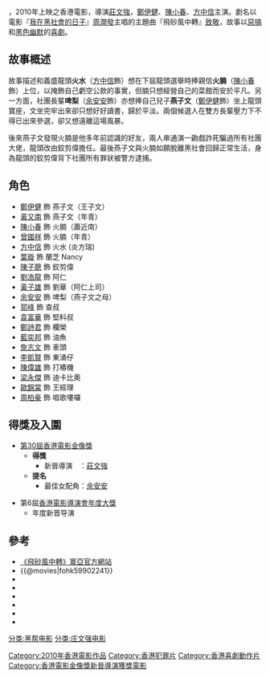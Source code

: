 {{unreferenced|time=2011-03-05T06:33:31+00:00}}
{{Infobox_Film
|  name           = 飛砂風中轉
|  original_name  = ''{{lang|en|Once a Gangster}}''
|  image          = Once a Gangster movie poster 2010.jpg
|  producer       = [[麥兆輝|麥兆輝]]、黃斌
|  producer_2     = 鄧維弼、陳耀華
|  writer         = [[莊文強|莊文強]]、[[劉浩良|劉浩良]]
|  story          = [[杜汶澤|杜汶澤]]、[[莊文強|莊文強]]、劉浩良
|  starring       = [[鄭伊健|鄭伊健]]<br>[[陳小春|陳小春]]<br>[[方中信|方中信]]
|  director       = [[莊文強|莊文強]]
|  studio         = [[寰亞電影有限公司|寰亞電影有限公司]] <small>'''出品'''</small><br/>百姓電影有限公司 <small>'''製作'''</small>
|  distributor    = [[寰亞電影發行有限公司|寰亞電影發行有限公司]]
| endtheme              = 
| rate = II B
| music                 = 陳嘉業
| cinematography        = 鄒連友
| editing               = 陳志偉
|  runtime        = 95 分鐘
|  language       = 粵語
| gross           = $35,000
|  released       = {{flagicon|HK}}{{flagicon|MYS}}{{flagicon|SIN}}　{{film date|2010|5|20}}<br>{{flagicon|Taiwan}}　{{film date|2010|8|6}}<br>{{flagicon|Japan}}　{{start date|2014|1|11}}
|  awards         = 
|  imdb_id        = tt1611840
|  website        = [http://www.mediaasia.com/onceagangster 《飛砂風中轉》寰亞官方網站]
}} 

{{engname|《飛砂風中轉》|''Once A Gangster''}}，2010年上映之香港電影，導演[[莊文強|莊文強]]，[[鄭伊健|鄭伊健]]、[[陳小春|陳小春]]、[[方中信|方中信]]主演。劇名以電影『[[我在黑社會的日子|我在黑社會的日子]]』[[周潤發|周潤發]]主唱的主題曲『飛砂風中轉』[[致敬|致敬]]，故事以[[惡搞|惡搞]]和[[黑色幽默|黑色幽默]]的[[喜劇|喜劇]]。

== 故事概述 ==
故事描述和義盛龍頭'''火水'''（[[方中信|方中信]]飾）想在下屆龍頭選舉時捧親信'''火腩'''（[[陳小春|陳小春]]飾）上位，以掩飾自己虧空公款的事實，但腩只想經營自己的菜館而安於平凡。另一方面，社團長輩'''啤梨'''（[[余安安|余安安]]飾）亦想捧自己兒子'''燕子文'''（[[鄭伊健|鄭伊健]]飾）坐上龍頭寶座，文坐完牢出來卻只想好好讀書，歸於平淡。兩個候選人在雙方長輩壓力下不得已出來參選，卻又想遠離這場風暴。

後來燕子文發現火腩是他多年前認識的好友，兩人串通演一齣戲詐死騙過所有社團大佬，龍頭改由鉸剪偉擔任。最後燕子文與火腩如願脫離黑社會回歸正常生活，身為龍頭的鉸剪偉背下社團所有罪狀被警方逮捕。

== 角色 ==
*[[鄭伊健|鄭伊健]] 飾 燕子文（王子文）
*[[黃又南|黃又南]] 飾 燕子文（年青）
*[[陳小春|陳小春]] 飾 火腩（蕭近南）
*[[曾國祥|曾國祥]] 飾 火腩（年青）
*[[方中信|方中信]] 飾 火水 (炎方瑞)
*[[葉璇|葉璇]] 飾 蘭芝 Nancy
*[[陳子聰|陳子聰]] 飾 鉸剪偉
*[[劉浩龍|劉浩龍]] 飾 阿仁
*[[黃子雄|黃子雄]] 飾 劉華（阿仁上司）
*[[余安安|余安安]] 飾 啤梨（燕子文之母）
*[[郭峰_(演員)|郭峰]] 飾 查叔
*[[袁富華|袁富華]] 飾 堅料叔
*[[鄭詩君|鄭詩君]] 飾 欄榮
*[[藍奕邦|藍奕邦]] 飾 油魚
*[[詹志文|詹志文]] 飾 車頭
*[[廿四味_(組合)|李凱賢]] 飾 東涌仔
*[[廿四味_(組合)|陳偉雄]] 飾 打樁機
*[[廿四味_(組合)|梁永傑]] 飾 迪卡比奧
*[[歐錦棠|歐錦棠]] 飾 王經理
*[[周柏豪|周柏豪]] 飾 唱歌嘍囉

== 得獎及入圍 ==
*[[第30屆香港電影金像獎|第30屆香港電影金像獎]] 
**'''得獎'''
***新晉導演　：[[莊文強|莊文強]]
**'''提名'''
***最佳女配角：[[余安安|余安安]]

*第6屆[[香港電影導演會年度大獎|香港電影導演會年度大獎]]
**年度新晋导演

==參考  ==
* [http://www.mediaasia.com/onceagangster 《飛砂風中轉》寰亞官方網站] {{Wayback|url=http://www.mediaasia.com/onceagangster |date=20200921024936 }}
*{{@movies|fohk59902241}}
*{{hkmdb title|13969}}
*{{Mtime|108659}}
*{{douban}}
*{{rotten-tomatoes|once_a_gangster_2010}}
*{{Amg movie|518160}}
*{{imdb title|1611840}}

{{庄文强}}
{{周柏豪}}
{{2010年代警匪／黑幫華語電影}}
{{香港電影金像獎新晉導演}}

[[Category:2010年香港電影作品|Category:2010年香港電影作品]]
[[Category:香港犯罪片|Category:香港犯罪片]]
[[Category:香港喜劇動作片|Category:香港喜劇動作片]]
[[分类:黑帮电影|分类:黑帮电影]]
[[分类:庄文强电影|分类:庄文强电影]]
[[Category:香港電影金像獎新晉導演獲獎電影|Category:香港電影金像獎新晉導演獲獎電影]]